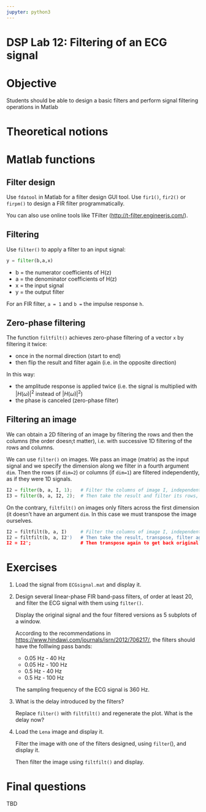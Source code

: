 ```yaml
---
jupyter: python3
---
```


# DSP Lab 12: Filtering of an ECG signal

# Objective

Students should be able to design a basic filters and perform signal filtering operations in Matlab

# Theoretical notions

# Matlab functions

## Filter design

Use `fdatool` in Matlab for a filter design GUI tool. Use `fir1()`, `fir2()` or `firpm()` to design a FIR filter programmatically. 

You can also use online tools like TFilter ([http://t-filter.engineerjs.com/](http://t-filter.engineerjs.com/)).

## Filtering 

Use `filter()` to apply a filter to an input signal:

```python
y = filter(b,a,x)
```

- b = the numerator coefficients of H(z)
- a = the denominator coefficients of H(z)
- x = the input signal
- y = the output filter

For an FIR filter, `a = 1` and `b =` the impulse response `h`.

## Zero-phase filtering

The function `filtfilt()` achieves zero-phase filtering of a vector `x` by filtering it twice:
  
  - once in the normal direction (start to end)
  - then flip the result and filter again (i.e. in the opposite direction)
  
In this way:
  
  - the amplitude response is applied twice (i.e. the signal is multiplied with $|H(\omega)|^2$ instead of $|H(\omega)|^2$)
  - the phase is canceled (zero-phase filter)

## Filtering an image

We can obtain a 2D filtering of an image by filtering the rows and then the columns (the order doesn;t matter), i.e. with successive 1D filtering of the rows and columns.

We can use `filter()` on images. We pass an image (matrix) as the input signal and we specify the dimension along we filter in a fourth argument `dim`.
Then the rows (if `dim=2`) or columns (if `dim=1`) are filtered independently, as if they were 1D signals.

```python
I2 = filter(b, a, I, 1);   # Filter the columns of image I, independently
I3 = filter(b, a, I2, 2);  # Then take the result and filter its rows, independently
```

On the contrary, `filtfilt()` on images only filters across the first dimension (it doesn't have an argument `dim`. In this case we must transpose the image ourselves.

```python
I2 = filtfilt(b, a, I)     # Filter the columns of image I, independently
I2 = filtfilt(b, a, I2')   # Then take the result, transpose, filter again
I2 = I2';                  # Then transpose again to get back original shape
```

# Exercises

1. Load the signal from `ECGsignal.mat` and display it.

2. Design several linear-phase FIR band-pass filters, of order at least 20, and filter the ECG signal with them using `filter()`.

    Display the original signal and the four filtered versions as 5 subplots of a window.

    According to the recommendations in [https://www.hindawi.com/journals/isrn/2012/706217/](https://www.hindawi.com/journals/isrn/2012/706217/), the filters should have the folllwing pass bands:
      
      - 0.05 Hz - 40 Hz
      - 0.05 Hz - 100 Hz
      - 0.5 Hz - 40 Hz
      - 0.5 Hz - 100 Hz

    The sampling frequency of the ECG signal is 360 Hz.


3. What is the delay introduced by the filters?

    Replace `filter()` with `filtfilt()` and regenerate the plot. What is the delay now?
   
4. Load the `Lena` image and display it.

    Filter the image with one of the filters designed, using `filter`(), and display it.

    Then filter the image using `filtfilt()` and display.
   
# Final questions

TBD

